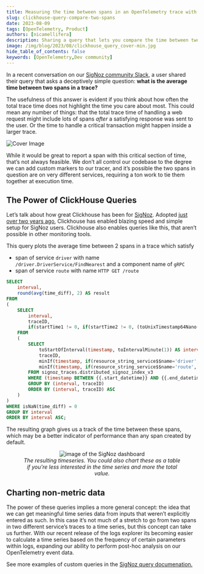 ```yaml
---
title: Measuring the time between spans in an OpenTelemetry trace with a Clickhouse query
slug: clickhouse-query-compare-two-spans
date: 2023-08-09
tags: [OpenTelemetry, Product]
authors: [nicamellifera]
description: Sharing a query that lets you compare the time between two spans in different traces, even across two different services.
image: /img/blog/2023/08/clickhouse_query_cover-min.jpg
hide_table_of_contents: false
keywords: [OpenTelemetry,Dev community]
---
```

In a recent conversation on our <a href = "https://signoz.io/slack" rel="noopener noreferrer nofollow" target="_blank" >SigNoz community Slack</a>, a user shared their query that asks a deceptively simple question: **what is the average time between two spans in a trace?**

The usefulness of this answer is evident if you think about how often the total trace time does not highlight the time you care about most. This could mean any number of things: that the total trace time of handling a web request might include lots of spans _after_ a satisfying response was sent to the user. Or the time to handle a critical transaction might happen inside a larger trace.



![Cover Image](/img/blog/2023/08/clickhouse_query_cover.webp)

While it would be great to report a span with this critical section of time, that’s not always feasible. We don’t all control our codebase to the degree we can add custom markers to our tracer, and it’s possible the two spans in question are on very different services, requiring a ton work to tie them together at execution time.

## The Power of ClickHouse Queries

Let’s talk about how great Clickhouse has been for [SigNoz](https://signoz.io/docs/introduction/). Adopted [just over two years ago](https://signoz.io/blog/clickhouse-storage-monitoring/), Clickhouse has enabled blazing speed and simple setup for SigNoz users. Clickhouse also enables queries like this, that aren’t possible in other monitoring tools.

This query plots the average time between 2 spans in a trace which satisfy

- span of service `driver` with name `/driver.DriverService/FindNearest` and a component name of `gRPC`
- span of service `route` with name `HTTP GET /route`

```sql
SELECT
    interval,
    round(avg(time_diff), 2) AS result
FROM
(
    SELECT
        interval,
        traceID,
        if(startTime1 != 0, if(startTime2 != 0, (toUnixTimestamp64Nano(startTime2) - toUnixTimestamp64Nano(startTime1)) / 1000000, nan), nan) AS time_diff
    FROM
    (
        SELECT
            toStartOfInterval(timestamp, toIntervalMinute(1)) AS interval,
            traceID,
            minIf(timestamp, if(resource_string_service$$name='driver', if(name = '/driver.DriverService/FindNearest', if((resources_string['component']) = 'gRPC', true, false), false), false)) AS startTime1,
            minIf(timestamp, if(resource_string_service$$name='route', if(name = 'HTTP GET /route', true, false), false)) AS startTime2
        FROM signoz_traces.distributed_signoz_index_v3
        WHERE (timestamp BETWEEN {{.start_datetime}} AND {{.end_datetime}}) AND (ts_bucket_start BETWEEN {{.start_timestamp}} - 1800 AND {{.end_timestamp}}) AND (resource_string_service$$name IN ('driver', 'route'))
        GROUP BY (interval, traceID)
        ORDER BY (interval, traceID) ASC
    )
)
WHERE isNaN(time_diff) = 0
GROUP BY interval
ORDER BY interval ASC;

```

The resulting graph gives us a track of the time between these spans, which may be a better indicator of performance than any span created by default.

<figure data-zoomable align='center'>
    <img src="/img/blog/2023/08/time-gap.webp" alt="image of the SigNoz dashboard"/>
    <figcaption><i>The resulting timeseries. You could also chart these as a table if you're less interested in the time series and more the total value.</i></figcaption>
</figure>

## Charting non-metric data

The power of these queries implies a more general concept: the idea that we can get meaningful time series data from inputs that weren’t explicitly entered as such. In this case it’s not much of a stretch to go from two spans in two different service’s traces to a time series, but this concept can take us further. With our recent release of the logs explorer its becoming easier to calculate a time series based on the frequency of certain parameters within logs, expanding our ability to perform post-hoc analysis on our OpenTelemetry event data.

See more examples of custom queries in the <a href = "https://signoz.io/docs/tutorial/writing-clickhouse-queries-in-dashboard/" rel="noopener noreferrer nofollow" target="_blank" >SigNoz query documenation.</a>
